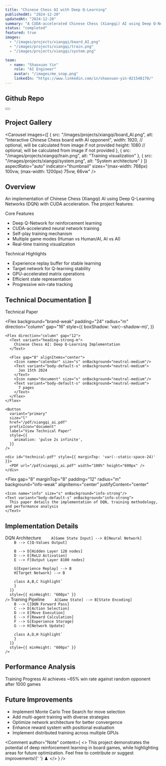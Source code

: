 ```yaml
---
title: "Chinese Chess AI with Deep Q-Learning"
publishedAt: "2024-12-20"
updatedAt: "2024-12-20"
summary: "A CUDA-accelerated Chinese Chess (Xiangqi) AI using Deep Q-Networks for reinforcement learning. Features self-play training, multiple game modes, and real-time visualization of training progress. Demonstrates significant speedup using GPU acceleration for neural network computations."
status: "completed"
featured: true
images:
  - "/images/projects/xiangqi/board_AI.png"
  - "/images/projects/xiangqi/train.png"
  - "/images/projects/xiangqi/system.png"

team:
  - name: "Shaoxuan Yin"
    role: "AI Engineer"
    avatar: "/images/me_snap.png"
    linkedIn: "https://www.linkedin.com/in/shaoxuan-yin-021548170/"
---
```


## Github Repo

<div style={{ display: 'flex', gap: '1rem', marginBottom: '2rem' }}>
  <Button
    variant="primary"
    size="l"
    href="https://github.com/Qervas/cn_chess_ai"
    prefixIcon="github"
    label="Chinese Chess AI"
  />
</div>

## Project Gallery

<Carousel
  images={[
    {
      src: "/images/projects/xiangqi/board_AI.png",
      alt: "Interactive Chinese Chess board with AI opponent",
      width: 1920,  // optional, will be calculated from image if not provided
      height: 1080  // optional, will be calculated from image if not provided
    },
    {
      src: "/images/projects/xiangqi/train.png",
      alt: "Training visualization"
    },
    {
      src: "/images/projects/xiangqi/system.png",
      alt: "System architecture"
    }
  ]}
  aspectRatio="auto"
  indicator="thumbnail"
  sizes="(max-width: 768px) 100vw, (max-width: 1200px) 75vw, 66vw"
/>

## Overview

An implementation of Chinese Chess (Xiangqi) AI using Deep Q-Learning Networks (DQN) with CUDA acceleration. The project features:

<Grid columns="repeat(2, 1fr)" gap="16">
  <Flex direction="column" background="surface" padding="24" radius="l" border="neutral-medium" borderStyle="solid-1">
    <Heading variant="heading-strong-m">Core Features</Heading>
    <ul>
      <li>Deep Q-Network for reinforcement learning</li>
      <li>CUDA-accelerated neural network training</li>
      <li>Self-play training mechanism</li>
      <li>Multiple game modes (Human vs Human/AI, AI vs AI)</li>
      <li>Real-time training visualization</li>
    </ul>
  </Flex>

  <Flex direction="column" background="surface" padding="24" radius="l" border="neutral-medium" borderStyle="solid-1">
    <Heading variant="heading-strong-m">Technical Highlights</Heading>
    <ul>
      <li>Experience replay buffer for stable learning</li>
      <li>Target network for Q-learning stability</li>
      <li>GPU-accelerated matrix operations</li>
      <li>Efficient state representation</li>
      <li>Progressive win-rate tracking</li>
    </ul>
  </Flex>
</Grid>

## Technical Documentation 📑

<Flex direction="column" gap="16" background="surface" padding="24" radius="l" border="neutral-medium" borderStyle="solid-1">
  <Flex gap="12" alignItems="center">
    <Icon name="document" size="xl" onBackground="brand-strong"/>
    <Text variant="heading-strong-l">
      Technical Paper
    </Text>
  </Flex>

  <Flex
    background="brand-weak"
    padding="24"
    radius="m"
    direction="column"
    gap="16"
    style={{
      boxShadow: 'var(--shadow-m)',
    }}
  >
    <Flex direction="column" gap="12">
      <Text variant="heading-strong-m">
        Chinese Chess AI: Deep Q-Learning Implementation
      </Text>

      <Flex gap="8" alignItems="center">
        <Icon name="calendar" size="s" onBackground="neutral-medium"/>
        <Text variant="body-default-s" onBackground="neutral-medium">
          Jan 15th 2024
        </Text>
        <Icon name="document" size="s" onBackground="neutral-medium"/>
        <Text variant="body-default-s" onBackground="neutral-medium">
          7 pages
        </Text>
      </Flex>
    </Flex>

    <Button
      variant="primary"
      size="l"
      href="/pdf/xiangqi_ai.pdf"
      prefixIcon="document"
      label="View Technical Paper"
      style={{
        animation: 'pulse 2s infinite',
      }}
    />

    <div id="technical-pdf" style={{ marginTop: 'var(--static-space-24)' }}>
      <PDF url="/pdf/xiangqi_ai.pdf" width="100%" height="600px" />
    </div>
  </Flex>

  <Flex
    gap="8"
    marginTop="8"
    padding="12"
    radius="m"
    background="info-weak"
    alignItems="center"
    justifyContent="center"
  >
    <Icon name="info" size="s" onBackground="info-strong"/>
    <Text variant="body-default-s" onBackground="info-strong">
      This paper details the implementation of DQN, training methodology, and performance analysis
    </Text>
  </Flex>
</Flex>

<style>
{`
  @keyframes pulse {
    0% {
      transform: scale(1);
    }
    50% {
      transform: scale(1.02);
    }
    100% {
      transform: scale(1);
    }
  }
`}
</style>

## Implementation Details

<Grid columns="1" gap="24">
  <Flex direction="column" background="surface" padding="32" radius="l" border="neutral-medium" borderStyle="solid-1">
    <Heading variant="heading-strong-l" marginBottom="24">DQN Architecture</Heading>
    <CodeBlock
      codeInstances={[
        {
          language: "mermaid",
          code: `graph TB
        classDef default fill:secondaryColor,stroke:secondaryBorderColor,color:secondaryTextColor
        classDef highlight fill:primaryColor,stroke:primaryBorderColor,color:primaryTextColor

        A[Game State Input] --> B[Neural Network]
        B --> C[Q-Values Output]

        B --> D[Hidden Layer 128 nodes]
        D --> E[ReLU Activation]
        E --> F[Output Layer 8100 nodes]

        G[Experience Replay] --> B
        H[Target Network] --> B

        class A,B,C highlight`
        }
      ]}
      style={{ minHeight: "600px" }}
    />
  </Flex>
</Grid>

<Grid columns="1" gap="24">
  <Flex direction="column" background="surface" padding="32" radius="l" border="neutral-medium" borderStyle="solid-1">
    <Heading variant="heading-strong-l" marginBottom="24">Training Pipeline</Heading>
    <CodeBlock
      codeInstances={[
        {
          language: "mermaid",
          code: `graph TB
        classDef default fill:secondaryColor,stroke:secondaryBorderColor,color:secondaryTextColor
        classDef highlight fill:primaryColor,stroke:primaryBorderColor,color:primaryTextColor

        A[Game State] --> B[State Encoding]
        B --> C[DQN Forward Pass]
        C --> D[Action Selection]
        D --> E[Move Execution]
        E --> F[Reward Calculation]
        F --> G[Experience Storage]
        G --> H[Network Update]

        class A,D,H highlight`
        }
      ]}
      style={{ minHeight: "600px" }}
    />
  </Flex>
</Grid>

## Performance Analysis

<Grid columns="repeat(2, 1fr)" gap="16">
  <Flex direction="column" background="surface" padding="24" radius="l" border="neutral-medium" borderStyle="solid-1">
    <Heading variant="heading-strong-m">Training Progress</Heading>
    <CodeBlock
      codeInstances={[
        {
          language: "mermaid",
          label: "Win Rate vs Random Player",
          code: `pie
    title Win Rate After 1000 Games
    "Wins" : 65
    "Losses" : 35`
        }
      ]}
    />
    <Text variant="body-default-s" marginTop="8" onBackground="neutral-weak">
      AI achieves ~65% win rate against random opponent after 1000 games
    </Text>
  </Flex>
</Grid>

## Future Improvements

- Implement Monte Carlo Tree Search for move selection
- Add multi-agent training with diverse strategies
- Optimize network architecture for better convergence
- Enhance reward system with positional evaluation
- Implement distributed training across multiple GPUs

<Comment
  author="Note"
  content={
    <>
      This project demonstrates the potential of deep reinforcement learning in board games, while highlighting areas for future optimization.
      Feel free to contribute or suggest improvements!{' '}
      <span role="img" aria-label="chess">♟️</span>
    </>
  }
/>
